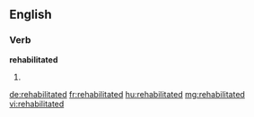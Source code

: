 ==English==

===Verb===
'''rehabilitated'''

# {{en-past of|rehabilitate}}

[[de:rehabilitated]]
[[fr:rehabilitated]]
[[hu:rehabilitated]]
[[mg:rehabilitated]]
[[vi:rehabilitated]]